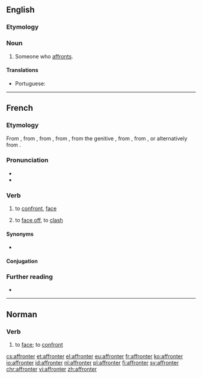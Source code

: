 ==English==

===Etymology===
{{suffix|en|affront|er}}

===Noun===
{{en-noun}}

# Someone who [[affront]]s.

====Translations====
{{trans-top|someone who affronts}}
* Portuguese: {{t|pt|afrontador|m}}
{{trans-mid}}
{{trans-bottom}}

----

==French==

===Etymology===
From {{etyl|fro|fr}} {{m|fro|afronter||to face; to confront; to slap in the face}}, from {{etyl|VL.|fr}} {{m|la|*affrontare||to strike against}}, from {{etyl|la|fr}} {{m|fr|ad frontem||to the face}}, from {{m|la|frons||forehead}}, from the genitive {{m|la|frontis}}, from {{etyl|ine-pro|fr}} {{m|ine-pro|*bhront-}}, from {{m|ine-pro|*bhren-||to project; to stand out}}, or alternatively from {{m|ine-pro|*ser-||base of prepositions and preverbs}}.

===Pronunciation===
* {{IPA|/afʁɔ̃te/|lang=fr}}
* {{audio|Fr-affronter.ogg|Audio|lang=fr}}

===Verb===
{{fr-verb}}

# to [[confront]], [[face]]
# {{lb|fr|reflexive}} to [[face off]], to [[clash]]

====Synonyms====
* {{l|fr|faire face}}

====Conjugation====
{{fr-conj-auto}}

===Further reading===
* {{R:TLFi}}

----

==Norman==

===Verb===
{{nrf-verb}}

# {{lb|nrf|Jersey}} to [[face]]; to [[confront]]

[[cs:affronter]]
[[et:affronter]]
[[el:affronter]]
[[eu:affronter]]
[[fr:affronter]]
[[ko:affronter]]
[[io:affronter]]
[[id:affronter]]
[[nl:affronter]]
[[pl:affronter]]
[[fi:affronter]]
[[sv:affronter]]
[[chr:affronter]]
[[vi:affronter]]
[[zh:affronter]]